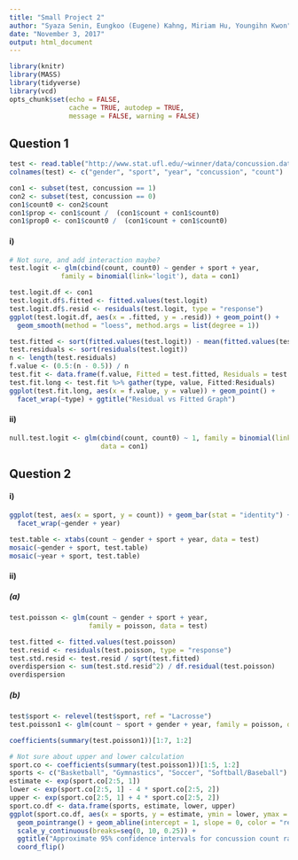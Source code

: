 ```yaml
---
title: "Small Project 2"
author: "Syaza Senin, Eungkoo (Eugene) Kahng, Miriam Hu, Youngihn Kwon"
date: "November 3, 2017"
output: html_document
---
```


```r
library(knitr)
library(MASS)
library(tidyverse)
library(vcd)
opts_chunk$set(echo = FALSE,
               cache = TRUE, autodep = TRUE,
               message = FALSE, warning = FALSE)
```

## Question 1

```r
test <- read.table("http://www.stat.ufl.edu/~winner/data/concussion.dat")
colnames(test) <- c("gender", "sport", "year", "concussion", "count")

con1 <- subset(test, concussion == 1)
con2 <- subset(test, concussion == 0)
con1$count0 <- con2$count
con1$prop <- con1$count /  (con1$count + con1$count0)
con1$prop0 <- con1$count0 /  (con1$count + con1$count0)
```


#### i)

```r
# Not sure, and add interaction maybe?
test.logit <- glm(cbind(count, count0) ~ gender + sport + year, 
             family = binomial(link='logit'), data = con1)

test.logit.df <- con1
test.logit.df$.fitted <- fitted.values(test.logit)
test.logit.df$.resid <- residuals(test.logit, type = "response")
ggplot(test.logit.df, aes(x = .fitted, y = .resid)) + geom_point() +
  geom_smooth(method = "loess", method.args = list(degree = 1))

test.fitted <- sort(fitted.values(test.logit)) - mean(fitted.values(test.logit))
test.residuals <- sort(residuals(test.logit))
n <- length(test.residuals)
f.value <- (0.5:(n - 0.5)) / n
test.fit <- data.frame(f.value, Fitted = test.fitted, Residuals = test.residuals)
test.fit.long <- test.fit %>% gather(type, value, Fitted:Residuals)
ggplot(test.fit.long, aes(x = f.value, y = value)) + geom_point() +
  facet_wrap(~type) + ggtitle("Residual vs Fitted Graph")
```


#### ii)

```r
null.test.logit <- glm(cbind(count, count0) ~ 1, family = binomial(link='logit'),
                       data = con1)
```


## Question 2

#### i)

```r
ggplot(test, aes(x = sport, y = count)) + geom_bar(stat = "identity") +
  facet_wrap(~gender + year)

test.table <- xtabs(count ~ gender + sport + year, data = test)
mosaic(~gender + sport, test.table)
mosaic(~year + sport, test.table)
```


#### ii)

##### (a)

```r
test.poisson <- glm(count ~ gender + sport + year, 
                    family = poisson, data = test)

test.fitted <- fitted.values(test.poisson)
test.resid <- residuals(test.poisson, type = "response")
test.std.resid <- test.resid / sqrt(test.fitted)
overdispersion <- sum(test.std.resid^2) / df.residual(test.poisson)
overdispersion
```

##### (b)

```r
test$sport <- relevel(test$sport, ref = "Lacrosse")
test.poisson1 <- glm(count ~ sport + gender + year, family = poisson, data = test)

coefficients(summary(test.poisson1))[1:7, 1:2]

# Not sure about upper and lower calculation
sport.co <- coefficients(summary(test.poisson1))[1:5, 1:2]
sports <- c("Basketball", "Gymnastics", "Soccer", "Softball/Baseball")
estimate <- exp(sport.co[2:5, 1])
lower <- exp(sport.co[2:5, 1] - 4 * sport.co[2:5, 2])
upper <- exp(sport.co[2:5, 1] + 4 * sport.co[2:5, 2])
sport.co.df <- data.frame(sports, estimate, lower, upper)
ggplot(sport.co.df, aes(x = sports, y = estimate, ymin = lower, ymax = upper)) + 
  geom_pointrange() + geom_abline(intercept = 1, slope = 0, color = "red") + 
  scale_y_continuous(breaks=seq(0, 10, 0.25)) + 
  ggtitle("Approximate 95% confidence intervals for concussion count rates") +
  coord_flip()
```


